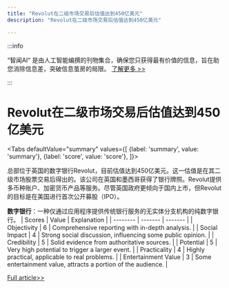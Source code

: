 ```yaml
---
title: "Revolut在二级市场交易后估值达到450亿美元"
description: "Revolut在二级市场交易后估值达到450亿美元"

---
```



:::info

“智闻AI“ 是由人工智能编撰的刊物集合，确保您只获得最有价值的信息，旨在助您消除信息差，突破信息茧房的局限。  [了解更多 >>](/)

:::

# Revolut在二级市场交易后估值达到450亿美元


<Tabs
	defaultValue="summary"
	values={[
	{label: 'summary', value: 'summary'},
	{label: 'score', value: 'score'},
]}>
<TabItem value="summary">


总部位于英国的数字银行Revolut，目前估值达到450亿美元。这一估值是在其二级市场股票交易后得出的。该公司在英国和墨西哥获得了银行牌照。Revolut提供多币种账户、加密货币产品等服务。尽管英国政府更倾向于国内上市，但Revolut的目标是在美国进行首次公开募股（IPO）。

**数字银行**：一种仅通过应用程序提供传统银行服务的无实体分支机构的纯数字银行。
</TabItem>
<TabItem value="score">
	| Scores     | Value   | Explanation |
	| -------- | ------- | ------- |
	| Objectivity  | 6    | Comprehensive reporting with in-depth analysis.    |
	| Social Impact | 4     | Strong social discussion, influencing some public opinion.    |
	| Credibility    | 5    | Solid evidence from authoritative sources.    |
	| Potential    | 5    | Very high potential to trigger a larger event.    |
	| Practicality    | 4    | Highly practical, applicable to real problems.    |
	| Entertainment Value    | 3    | Some entertainment value, attracts a portion of the audience.    |
</TabItem>
</Tabs>

[Full article>>](https://techcrunch.com/2024/08/16/uk-neobank-revolut-valued-at-45b-after-secondary-market-sale/)
